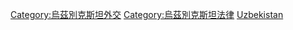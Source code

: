 [[Category:烏茲別克斯坦外交|Category:烏茲別克斯坦外交]]
[[Category:烏茲別克斯坦法律|Category:烏茲別克斯坦法律]]
[[Category:各國條約|Uzbekistan]]
